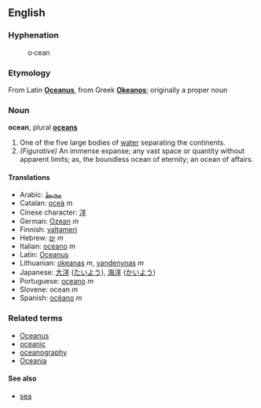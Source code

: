 ==English==

===Hyphenation===
:o&middot;cean

===Etymology===
From Latin '''[[Oceanus]]''', from Greek '''[[Okeanos]]'''; originally a proper noun

===Noun===
'''ocean''', plural '''[[oceans]]'''

# One of the five large bodies of [[water]] separating the continents.
# ''(Figurative)'' An immense expanse; any vast space or quantity without apparent limits; as, the boundless ocean of eternity; an ocean of affairs.

====Translations====
*Arabic: [[محيط]] 
*Catalan: [[oceà]] ''m''
*Cinese character: [[洋]]
*German: [[Ozean]] ''m''
*Finnish: [[valtameri]]
*Hebrew: [[ים|יָם]] ''m''
*Italian: [[oceano]] ''m''
*Latin: [[Oceanus]]
*Lithuanian: [[okeanas]] ''m'', [[vandenynas]] ''m''
*Japanese: [[大洋]] ([[たいよう]]), [[海洋]] ([[かいよう]])
*Portuguese: [[oceano]] ''m''
*Slovene: ocean ''m''
*Spanish: [[océano]] ''m''

===Related terms===
*[[Oceanus]]
*[[oceanic]]
*[[oceanography]]
*[[Oceania]]

====See also====
*[[sea]]